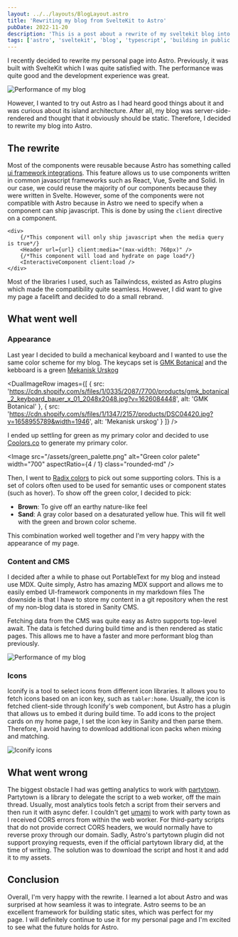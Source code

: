 ```yaml
---
layout: ../../layouts/BlogLayout.astro
title: 'Rewriting my blog from SvelteKit to Astro'
pubDate: 2022-11-20
description: 'This is a post about a rewrite of my sveltekit blog into astro'
tags: ['astro', 'sveltekit', 'blog', 'typescript', 'building in public']
---
```



I recently decided to rewrite my personal page into Astro.
Previously, it was built with SvelteKit which I was quite satisfied with.
The performance was quite good and the development experience was great.

![Performance of my blog](/assets/old_performance.png)

However, I wanted to try out Astro as I had heard good things about it and was curious about its island architecture.
After all, my blog was server-side-rendered and thought that it obviously should be static.
Therefore, I decided to rewrite my blog into Astro.

## The rewrite

Most of the components were reusable because Astro has something called [ui framework integrations](https://docs.astro.build/en/core-concepts/framework-components/).
This feature allows us to use components written in common javascript frameworks such as React, Vue, Svelte and Solid.
In our case, we could reuse the majority of our components because they were written in Svelte.
However, some of the components were not compatible with Astro because in Astro we need to specify when a component can ship javascript.
This is done by using the `client` directive on a component.

```astro
<div>
	{/*This component will only ship javascript when the media query is true*/}
	<Header url={url} client:media="(max-width: 760px)" />
	{/*This component will load and hydrate on page load*/}
	<InteractiveComponent client:load />
</div>
```

Most of the libraries I used, such as Tailwindcss, existed as Astro plugins which made the compatibility quite seamless.
However, I did want to give my page a facelift and decided to do a small rebrand.

## What went well

### Appearance

Last year I decided to build a mechanical keyboard and I wanted to use the same color scheme for my blog.
The keycaps set is [GMK Botanical](https://oblotzky.industries/products/gmk-botanical-2) and the kebboard is a green [Mekanisk Urskog](https://mekanisk.com/products/urskog?variant=42784529875118)

<DualImageRow
	images={[
		{
			src: 'https://cdn.shopify.com/s/files/1/0335/2087/7700/products/gmk_botanical_2_keyboard_bauer_x_01_2048x2048.jpg?v=1626084448',
			alt: 'GMK Botanical'
		},
		{
			src: 'https://cdn.shopify.com/s/files/1/1347/2157/products/DSC04420.jpg?v=1658955789&width=1946',
			alt: 'Mekanisk urskog'
		}
	]}
/>

I ended up settling for green as my primary color and decided to use [Coolors.co](https://coolors.co/) to generate my primary color.

<Image
	src="/assets/green_palette.png"
	alt="Green color palete"
	width="700"
	aspectRatio={4 / 1}
	class="rounded-md"
/>

Then, I went to [Radix colors](https://www.radix-ui.com/colors) to pick out some supporting colors.
This is a set of colors often used to be used for semantic uses or component states (such as hover).
To show off the green color, I decided to pick:

- **Brown**: To give off an earthy nature-like feel
- **Sand**: A gray color based on a desaturated yellow hue. This will fit well with the green and brown color scheme.

This combination worked well together and I'm very happy with the appearance of my page.

### Content and CMS

I decided after a while to phase out PortableText for my blog and instead use MDX.
Quite simply, Astro has amazing MDX support and allows me to easily embed UI-framework components in my markdown files
The downside is that I have to store my content in a git repository when the rest of my non-blog data is stored in Sanity CMS.

Fetching data from the CMS was quite easy as Astro supports top-level await.
The data is fetched during build time and is then rendered as static pages.
This allows me to have a faster and more performant blog than previously.

![Performance of my blog](/assets/astro_performance.png)

### Icons

Iconify is a tool to select icons from different icon libraries.
It allows you to fetch icons based on an icon key, such as `tabler:home`.
Usually, the icon is fetched client-side through Iconify's web component, but Astro has a plugin that allows us to embed it during build time.
To add icons to the project cards on my home page, I set the icon key in Sanity and then parse them.
Therefore, I avoid having to download additional icon packs when mixing and matching.

![Iconify icons](/assets/iconify.png)

## What went wrong

The biggest obstacle I had was getting analytics to work with [partytown](https://partytown.builder.io/).
Partytown is a library to delegate the script to a web worker, off the main thread.
Usually, most analytics tools fetch a script from their servers and then run it with async defer.
I couldn't get [umami](https://umami.is/) to work with party town as I received CORS errors from within the web worker.
For third-party scripts that do not provide correct CORS headers, we would normally have to reverse proxy through our domain.
Sadly, Astro's partytown plugin did not support proxying requests, even if the official partytown library did, at the time of writing.
The solution was to download the script and host it and add it to my assets.

## Conclusion

Overall, I'm very happy with the rewrite.
I learned a lot about Astro and was surprised at how seamless it was to integrate.
Astro seems to be an excellent framework for building static sites, which was perfect for my page.
I will definitely continue to use it for my personal page and I'm excited to see what the future holds for Astro.
